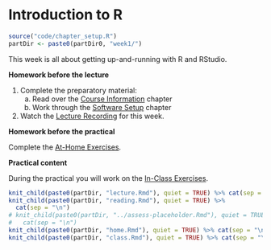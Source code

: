 # Introduction to R

```r
source("code/chapter_setup.R")
partDir <- paste0(partDir0, "week1/")
```
This week is all about getting up-and-running with R and RStudio.

**Homework before the lecture**

1. Complete the preparatory material:
    a. Read over the [Course Information](index.html) chapter
    a. Work through the [Software Setup](software-setup.html) chapter
1. Watch the [Lecture Recording](lecture.html) for this week.
<!-- 1. Complete the [Reading](reading.html) for this week, and answer the associated 
reading questions.
1. Complete the [Formative Assessment](formative-assessment.html) for this week.
 -->

**Homework before the practical**

Complete the [At-Home Exercises](at-home-exercises.html). 

**Practical content**

During the practical you will work on the [In-Class Exercises](in-class-exercises.html).

```r
knit_child(paste0(partDir, "lecture.Rmd"), quiet = TRUE) %>% cat(sep = "\n")
knit_child(paste0(partDir, "reading.Rmd"), quiet = TRUE) %>%
  cat(sep = "\n")
# knit_child(paste0(partDir, "../assess-placeholder.Rmd"), quiet = TRUE) %>%
#   cat(sep = "\n")
knit_child(paste0(partDir, "home.Rmd"), quiet = TRUE) %>% cat(sep = "\n")
knit_child(paste0(partDir, "class.Rmd"), quiet = TRUE) %>% cat(sep = "\n")
```

